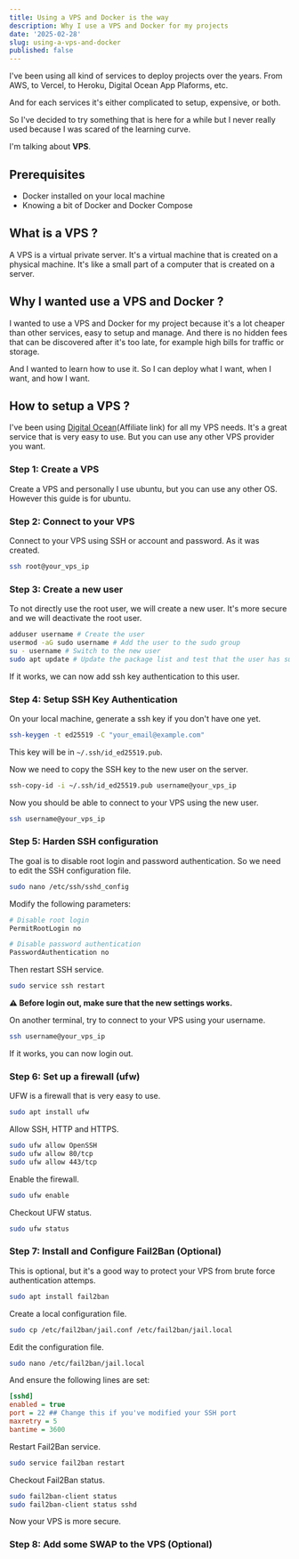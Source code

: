 ```yaml
---
title: Using a VPS and Docker is the way
description: Why I use a VPS and Docker for my projects
date: '2025-02-28'
slug: using-a-vps-and-docker
published: false
---
```


I've been using all kind of services to deploy projects over the years. From AWS, to Vercel, to Heroku, Digital Ocean App Plaforms, etc.

And for each services it's either complicated to setup, expensive, or both.

So I've decided to try something that is here for a while but I never really used because I was scared of the learning curve.

I'm talking about **VPS**.

## Prerequisites

- Docker installed on your local machine
- Knowing a bit of Docker and Docker Compose

## What is a VPS ?

A VPS is a virtual private server. It's a virtual machine that is created on a physical machine. It's like a small part of a computer that is created on a server.

## Why I wanted use a VPS and Docker ?

I wanted to use a VPS and Docker for my project because it's a lot cheaper than other services, easy to setup and manage. And there is no hidden fees that can be discovered after it's too late, for example high bills for traffic or storage.

And I wanted to learn how to use it. So I can deploy what I want, when I want, and how I want.

## How to setup a VPS ?

I've been using [Digital Ocean](https://digitalocean.com)(Affiliate link) for all my VPS needs. It's a great service that is very easy to use. But you can use any other VPS provider you want.

### Step 1: Create a VPS

Create a VPS and personally I use ubuntu, but you can use any other OS. However this guide is for ubuntu.

### Step 2: Connect to your VPS

Connect to your VPS using SSH or account and password. As it was created.

```bash
ssh root@your_vps_ip
```

### Step 3: Create a new user

To not directly use the root user, we will create a new user. It's more secure and we will deactivate the root user.

```bash
adduser username # Create the user
usermod -aG sudo username # Add the user to the sudo group
su - username # Switch to the new user
sudo apt update # Update the package list and test that the user has sudo access
```

If it works, we can now add ssh key authentication to this user.

### Step 4: Setup SSH Key Authentication

On your local machine, generate a ssh key if you don't have one yet.

```bash
ssh-keygen -t ed25519 -C "your_email@example.com"
```

This key will be in `~/.ssh/id_ed25519.pub`.

Now we need to copy the SSH key to the new user on the server.

```bash
ssh-copy-id -i ~/.ssh/id_ed25519.pub username@your_vps_ip
```

Now you should be able to connect to your VPS using the new user.

```bash
ssh username@your_vps_ip
```

### Step 5: Harden SSH configuration

The goal is to disable root login and password authentication. So we need to edit the SSH configuration file.

```bash
sudo nano /etc/ssh/sshd_config
```

Modify the following parameters:

```bash
# Disable root login
PermitRootLogin no

# Disable password authentication
PasswordAuthentication no
```

Then restart SSH service.

```bash
sudo service ssh restart
```

**⚠️ Before login out, make sure that the new settings works.**

On another terminal, try to connect to your VPS using your username.

```bash
ssh username@your_vps_ip
```

If it works, you can now login out.

### Step 6: Set up a firewall (ufw)

UFW is a firewall that is very easy to use.

```bash
sudo apt install ufw
```

Allow SSH, HTTP and HTTPS.

```bash
sudo ufw allow OpenSSH
sudo ufw allow 80/tcp
sudo ufw allow 443/tcp
```

Enable the firewall.

```bash
sudo ufw enable
```

Checkout UFW status.

```bash
sudo ufw status
```

### Step 7: Install and Configure Fail2Ban (Optional)

This is optional, but it's a good way to protect your VPS from brute force authentication attemps.

```bash
sudo apt install fail2ban
```

Create a local configuration file.

```bash
sudo cp /etc/fail2ban/jail.conf /etc/fail2ban/jail.local
```

Edit the configuration file.

```bash
sudo nano /etc/fail2ban/jail.local
```

And ensure the following lines are set:

```ini
[sshd]
enabled = true
port = 22 ## Change this if you've modified your SSH port
maxretry = 5
bantime = 3600
```

Restart Fail2Ban service.

```bash
sudo service fail2ban restart
```

Checkout Fail2Ban status.

```bash
sudo fail2ban-client status
sudo fail2ban-client status sshd
```

Now your VPS is more secure.

### Step 8: Add some SWAP to the VPS (Optional)
